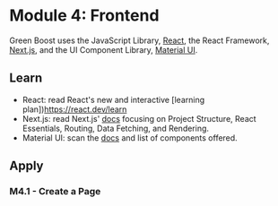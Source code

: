 # Module 4: Frontend

Green Boost uses the JavaScript Library, [React](https://react.dev/), the React Framework, [Next.js](https://nextjs.org/), and the UI Component Library, [Material UI](https://mui.com/).

## Learn
- React: read React's new and interactive [learning plan])https://react.dev/learn
- Next.js: read Next.js' [docs](https://nextjs.org/docs) focusing on Project Structure, React Essentials, Routing, Data Fetching, and Rendering.
- Material UI: scan the [docs](https://mui.com/material-ui/getting-started/) and list of components offered.

## Apply

### M4.1 - Create a Page
